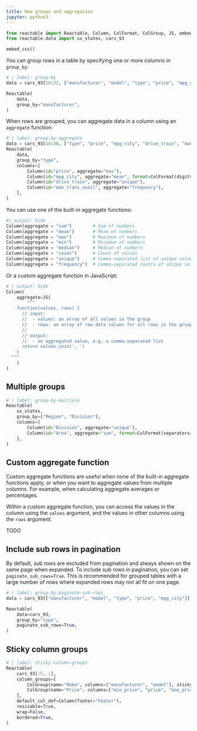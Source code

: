 ```yaml
---
title: Row groups and aggregation
jupyter: python3
---
```


```python
from reactable import Reactable, Column, ColFormat, ColGroup, JS, embed_css
from reactable.data import us_states, cars_93

embed_css()
```

You can group rows in a table by specifying one or more columns in `group_by`:

```python
# | label: group-by
data = cars_93[10:22, ["manufacturer", "model", "type", "price", "mpg_city"]]

Reactable(
    data,
    group_by="manufacturer",
)
```

When rows are grouped, you can aggregate data in a column using an `aggregate` function:

```python
# | label: group-by-aggregate
data = cars_93[14:38, ["type", "price", "mpg_city", "drive_train", "man_trans_avail"]]
Reactable(
    data,
    group_by="type",
    columns=[
        Column(id="price", aggregate="max"),
        Column(id="mpg_city", aggregate="mean", format=ColFormat(digits=1)),
        Column(id="drive_train", aggregate="unique"),
        Column(id="man_trans_avail", aggregate="frequency"),
    ],
)
```

You can use one of the built-in aggregate functions:

```python
#| output: hide
Column(aggregate = "sum")        # Sum of numbers
Column(aggregate = "mean")       # Mean of numbers
Column(aggregate = "max")        # Maximum of numbers
Column(aggregate = "min")        # Minimum of numbers
Column(aggregate = "median")     # Median of numbers
Column(aggregate = "count")      # Count of values
Column(aggregate = "unique")     # Comma-separated list of unique values
Column(aggregate = "frequency")  # Comma-separated counts of unique values
```

Or a custom aggregate function in JavaScript:

```python
# | output: hide
Column(
    aggregate=JS(
        """
    function(values, rows) {
      // input:
      //  - values: an array of all values in the group
      //  - rows: an array of row data values for all rows in the group (optional)
      //
      // output:
      //  - an aggregated value, e.g. a comma-separated list
      return values.join(', ')
    }
  """
    )
)
```

## Multiple groups

```python
# | label: group-by-multiple
Reactable(
    us_states,
    group_by=["Region", "Division"],
    columns=[
        Column(id="Division", aggregate="unique"),
        Column(id="Area", aggregate="sum", format=ColFormat(separators=True)),
    ],
)

```

## Custom aggregate function

Custom aggregate functions are useful when none of the built-in aggregate functions apply, or when you want to aggregate values from multiple columns. For example, when calculating aggregate averages or percentages.

Within a custom aggregate function, you can access the values in the column using the `values` argument, and the values in other columns using the `rows` argument:

TODO

## Include sub rows in pagination

By default, sub rows are excluded from pagination and always shown on the same page when expanded. To include sub rows in pagination, you can set `paginate_sub_rows=True`. This is recommended for grouped tables with a large number of rows where expanded rows may not all fit on one page.

```python
# | label: group-by-paginate-sub-rows
data = cars_93[["manufacturer", "model", "type", "price", "mpg_city"]]

Reactable(
    data=cars_93,
    group_by="type",
    paginate_sub_rows=True,
)
```

## Sticky column groups

```python
# | label: sticky-column-groups
Reactable(
    cars_93[:5, :],
    column_groups=[
        ColGroup(name="Make", columns=["manufacturer", "model"], sticky="left"),
        ColGroup(name="Price", columns=["min_price", "price", "max_price"], sticky="left"),
    ],
    default_col_def=Column(footer="Footer"),
    resizable=True,
    wrap=False,
    bordered=True,
)
```